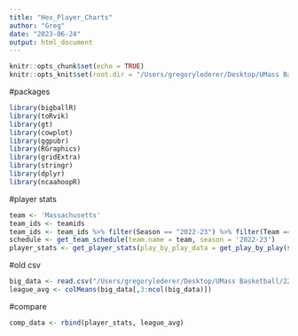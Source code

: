 ```yaml
---
title: "Hex_Player_Charts"
author: "Greg"
date: "2023-06-24"
output: html_document
---
```


```r
knitr::opts_chunk$set(echo = TRUE)
knitr::opts_knit$set(root.dir = "/Users/gregorylederer/Desktop/UMass Basketball")
```

#packages
```r
library(bigballR)
library(toRvik)
library(gt)
library(cowplot)
library(ggpubr)
library(RGraphics)
library(gridExtra)
library(stringr)
library(dplyr)
library(ncaahoopR)
```

#player stats
```r
team <- 'Massachusetts'
team_ids <- teamids
team_ids <- team_ids %>% filter(Season == "2022-23") %>% filter(Team == team)
schedule <- get_team_schedule(team.name = team, season = '2022-23')
player_stats <- get_player_stats(play_by_play_data = get_play_by_play(schedule), multi.games = T)
```

#old csv
```r
big_data <- read.csv("/Users/gregorylederer/Desktop/UMass Basketball/22-23 Player PBP Data.csv")
league_avg <- colMeans(big_data[,3:ncol(big_data)])
```

#compare
```r
comp_data <- rbind(player_stats, league_avg)
```

